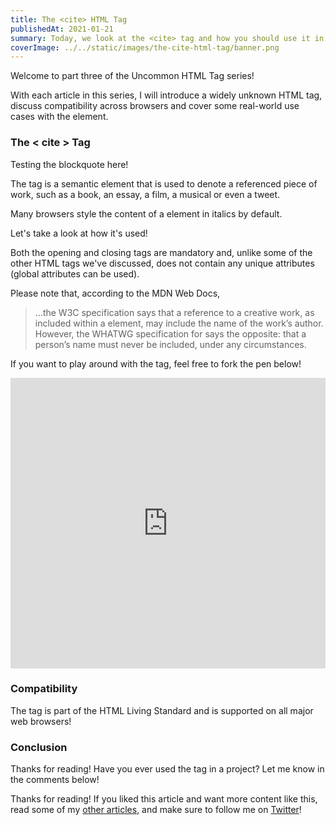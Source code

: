 ```yaml
---
title: The <cite> HTML Tag
publishedAt: 2021-01-21
summary: Today, we look at the <cite> tag and how you should use it in your projects.
coverImage: ../../static/images/the-cite-html-tag/banner.png
---
```



Welcome to part three of the Uncommon HTML Tag series!

With each article in this series, I will introduce a widely unknown HTML tag, discuss compatibility across browsers and cover some real-world use cases with the element.

### The < cite > Tag

<Thoughtquote content="Testing the blockquote here!">
  <p>Testing the blockquote here!</p>
</Thoughtquote>

The tag is a semantic element that is used to denote a referenced piece of work, such as a book, an essay, a film, a musical or even a tweet.

Many browsers style the content of a element in italics by default.

Let's take a look at how it's used!

Both the opening and closing tags are mandatory and, unlike some of the other HTML tags we've discussed, does not contain any unique attributes (global attributes can be used).

Please note that, according to the MDN Web Docs,

> ...the W3C specification says that a reference to a creative work, as included within a element, may include the name of the work’s author. However, the WHATWG specification for says the opposite: that a person’s name must never be included, under any circumstances.

If you want to play around with the tag, feel free to fork the pen below!

<iframe
  height="465"
  style="width: 100%;"
  scrolling="no"
  title="The cite HTML Tag"
  src="https://codepen.io/braydoncoyer/embed/yLaqPoY?height=265&theme-id=light&default-tab=css,result"
  frameborder="no"
  loading="lazy"
  allowtransparency="true"
  allowfullscreen="true"
>
  See the Pen{" "}
  <a href="https://codepen.io/braydoncoyer/pen/yLaqPoY">The cite HTML Tag</a> by
  Braydon Coyer (<a href="https://codepen.io/braydoncoyer">@braydoncoyer</a>) on{" "}
  <a href="https://codepen.io">CodePen</a>.
</iframe>

### Compatibility

The tag is part of the HTML Living Standard and is supported on all major web browsers!

### Conclusion

Thanks for reading! Have you ever used the tag in a project? Let me know in the comments below!

Thanks for reading! If you liked this article and want more content like this, read some of my [other articles](https://braydoncoyer.dev/blog), and make sure to follow me on [Twitter](https://twitter.com/BraydonCoyer)!
